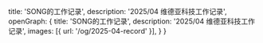   title: 'SONG的工作记录',
  description: '2025/04 维德亚科技工作记录',
  openGraph: {
    title: 'SONG的工作记录',
    description: '2025/04 维德亚科技工作记录',
    images: [{ url: '/og/2025-04-record' }],
  }
}